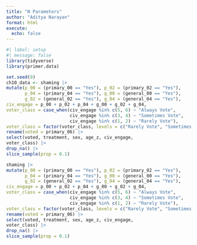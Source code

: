 ```yaml
---
title: "N Parameters"
author: "Aditya Narayan"
format: html
execute: 
  echo: false
---
```


```r
#| label: setup
#| message: false
library(tidyverse)
library(primer.data)
```

```r
set.seed(9)
ch10_data <- shaming |>
mutate(p_00 = (primary_00 == "Yes"), p_02 = (primary_02 == "Yes"),
       p_04 = (primary_04 == "Yes"), g_00 = (general_00 == "Yes"),
       g_02 = (general_02 == "Yes"), g_04 = (general_04 == "Yes"),
civ_engage = p_00 + p_02 + p_04 + g_00 + g_02 + g_04,
voter_class = case_when(civ_engage %in% c(5, 6) ~ "Always Vote",
                        civ_engage %in% c(3, 4) ~ "Sometimes Vote",
                        civ_engage %in% c(1, 2) ~ "Rarely Vote"),
voter_class = factor(voter_class, levels = c("Rarely Vote", "Sometimes Vote", "Always Vote")), age_z = as.numeric(scale(age))) |>
rename(voted = primary_06) |>
select(voted, treatment, sex, age_z, civ_engage,
voter_class) |>
drop_na() |>
slice_sample(prop = 0.1)

shaming |>
mutate(p_00 = (primary_00 == "Yes"), p_02 = (primary_02 == "Yes"),
       p_04 = (primary_04 == "Yes"), g_00 = (general_00 == "Yes"),
       g_02 = (general_02 == "Yes"), g_04 = (general_04 == "Yes"),
civ_engage = p_00 + p_02 + p_04 + g_00 + g_02 + g_04,
voter_class = case_when(civ_engage %in% c(5, 6) ~ "Always Vote",
                        civ_engage %in% c(3, 4) ~ "Sometimes Vote",
                        civ_engage %in% c(1, 2) ~ "Rarely Vote"),
voter_class = factor(voter_class, levels = c("Rarely Vote", "Sometimes Vote", "Always Vote")), age_z = as.numeric(scale(age))) |>
rename(voted = primary_06) |>
select(voted, treatment, sex, age_z, civ_engage,
voter_class) |>
drop_na() |>
slice_sample(prop = 0.1)
```

